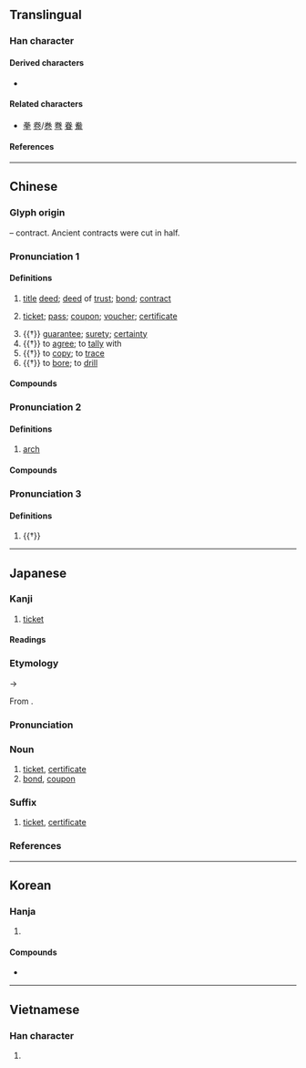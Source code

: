 {{also|劵}}
{{character info}}
==Translingual==

===Han character===
{{Han char|rn=18|rad=刀|as=06|sn=8|four=90227|canj=FQSH|ids=⿱龹刀(GHTJ),⿱𠔉刀(KV)}}

====Derived characters====
* {{l|mul|[[𫪤]], [[㓬]]}}

====Related characters====
* [[拳]] [[卷]]/[[巻]] [[弮]] [[眷]] [[觠]] <!-- Same phonetic series from Old Chinese -->

====References====
{{Han ref|kx=0139.110|dkj=01966|dj=0316.020|hdz=10332.110|uh=5238}}

----

==Chinese==
{{zh-forms|alt=劵}}

===Glyph origin===
{{Han etym}}
{{Han compound|𠔉|刀|ls=psc|c1=p|c2=s|t2=knife}} – contract. Ancient contracts were cut in half.

===Pronunciation 1===
{{zh-pron
|m=券,er=y,2er=y
|m_note=juàn(r) - colloquial pronunciation
|c=hyun3,gyun3
|c_note=hyun3 - prescribed
|h=pfs=khién
|md=guóng
|mn=kǹg/koàn
|mn_note=kǹg - vernacular; koàn - literary
|w=2qyoe
|mc=y
|oc=y
|ma=y
|cat=n
}}

====Definitions====
{{zh-hanzi}}

# {{lb|zh|historical}} [[title]] [[deed]]; [[deed]] of [[trust]]; [[bond]]; [[contract]]
# [[ticket]]; [[pass]]; [[coupon]]; [[voucher]]; [[certificate]]
#: {{zh-x|入場券|admission ticket}}
# {{†}} {{lb|zh|figurative}} [[guarantee]]; [[surety]]; [[certainty]]
# {{†}} to [[agree]]; to [[tally]] with
# {{†}} to [[copy]]; to [[trace]]
# {{†}} to [[bore]]; to [[drill]]

====Compounds====
{{zh-der|fold=1|丹書鐵券|借券|債券|優待券|儲蓄券|兌換券|入場券|公債券|公司債券|券商|券帖|券書|券破|勝券在握|可操左券|合券|國庫券|圖書禮券|墓券|契券|如持左券|宅券|左券|左券在握|幸運券|庫券|彩券|愛國獎券|愛心券|愛心彩券|憑券|折券|招待券|持左券|操券|操左券|文券|有價證券|楮券|獎券|票券|禮券|穩操勝券|穩操左券|立券交易|繻券|融券|試印券|證券|證券市場|還券|金圓券|金書鐵券|銀行券|鐵券|關金券|飛券|馮諼燒券|驛券|點券|券兒|優惠券}}

===Pronunciation 2===
{{zh-pron
|m=xuàn,quàn,2nb=standard in Taiwan
|c=hyun3
|h=pfs=
|md=
|mn=
|w=
|cat=n
}}

====Definitions====
{{zh-hanzi}}

# {{lb|zh|architecture}} [[arch]] {{gloss|on bridges, doors, windows}}
#: {{zh-x|拱券{xuàn}|arch}}

====Compounds====
{{zh-der|fold=1|券門|拱券}}

===Pronunciation 3===
{{zh-pron
|m=juàn
|c=gyun6
|mn=qz,tw,xm:koān/qz,xm,zz:koàn
}}

====Definitions====
{{zh-hanzi}}
# {{†}} {{zh-alt-form|倦|[[tired]]; [[weary]]}}

{{zh-cat|Advanced}}

----

==Japanese==
{{ja-kanji forms-IVS
|vs1=01
|vs2=03
|col-vs1=aj
|col-vs2=hdmj
|pic-vs1=U5238-kyu.svg
}}

===Kanji===
{{ja-kanji|grade=5|rs=刀06}}

# [[ticket]]

====Readings====
{{ja-readings
|goon=こん
|kanon=けん<くゑん
}}

===Etymology===
{{ja-kanjitab|yomi=o|けん}}
{{IPAchar|/kwen/}} → {{IPAchar|/ken/}}

From {{bor|ja|ltc|-|sort=けん}} {{ltc-l|券|ticket}}.

===Pronunciation===
{{ja-pron|yomi=kanon|けん|acc=1|acc_ref=DJR}}

===Noun===
{{ja-noun|けん|hhira=くゑん}}

# [[ticket]], [[certificate]]
# [[bond]], [[coupon]]

===Suffix===
{{ja-pos|suffix|けん|hhira=くゑん}}

# [[ticket]], [[certificate]]

===References===
<references/>

----

==Korean==

===Hanja===
{{ko-hanja|권}}

# {{rfdef|ko|sort=刀06}}

====Compounds====
* {{l|ko|旅券|tr=[[여권]], yeogweon}}

----

==Vietnamese==

===Han character===
{{vi-readings|reading=[[khoán]]|rs=刀06}}

# {{rfdef|vi|sort=刀06}}